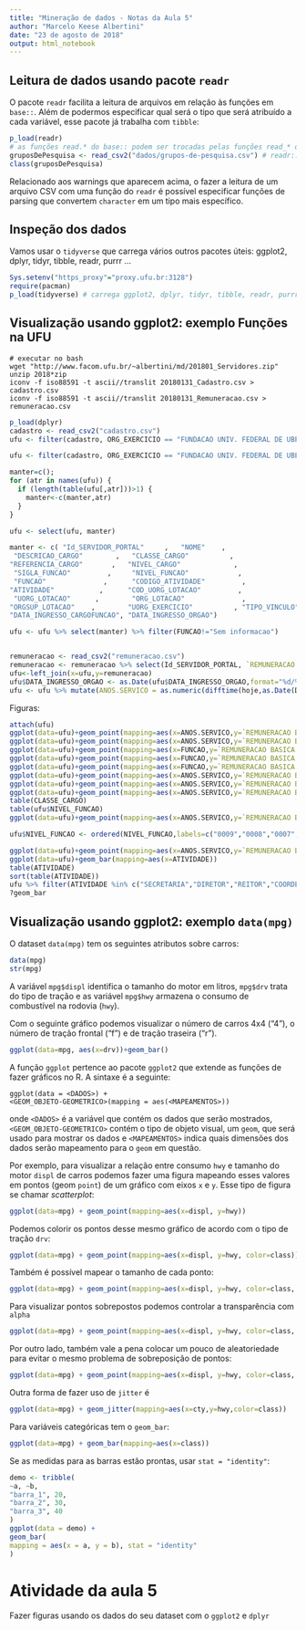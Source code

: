 ```yaml
---
title: "Mineração de dados - Notas da Aula 5"
author: "Marcelo Keese Albertini"
date: "23 de agosto de 2018"
output: html_notebook
---
```


## Leitura de dados usando pacote `readr`

O pacote `readr` facilita a leitura de arquivos em relação às funções em `base::`.
Além de podermos especificar qual será o tipo que será atribuído a cada variável, esse pacote já trabalha com `tibble`:

```r
p_load(readr)
# as funções read.* do base:: podem ser trocadas pelas funções read_* do readr
gruposDePesquisa <- read_csv2("dados/grupos-de-pesquisa.csv") # readr::read_csv2 já produz tibbles
class(gruposDePesquisa)
```

Relacionado aos warnings que aparecem acima, o fazer a leitura de um arquivo CSV com uma função do `readr` é possível especificar funções de parsing que convertem `character` em um tipo mais específico.

## Inspeção dos dados 

Vamos usar o `tidyverse` que carrega vários outros pacotes úteis: ggplot2, dplyr, tidyr, tibble, readr, purrr ...

```r
Sys.setenv("https_proxy"="proxy.ufu.br:3128")
require(pacman)
p_load(tidyverse) # carrega ggplot2, dplyr, tidyr, tibble, readr, purrr ...
```


## Visualização usando ggplot2: exemplo Funções na UFU

```
# executar no bash
wget "http://www.facom.ufu.br/~albertini/md/201801_Servidores.zip"
unzip 2018*zip
iconv -f iso88591 -t ascii//translit 20180131_Cadastro.csv > cadastro.csv
iconv -f iso88591 -t ascii//translit 20180131_Remuneracao.csv > remuneracao.csv
```


```r
p_load(dplyr)
cadastro <- read_csv2("cadastro.csv")
ufu <- filter(cadastro, ORG_EXERCICIO == "FUNDACAO UNIV. FEDERAL DE UBERLANDIA")

ufu <- filter(cadastro, ORG_EXERCICIO == "FUNDACAO UNIV. FEDERAL DE UBERLANDIA")

manter=c(); 
for (atr in names(ufu)) { 
  if (length(table(ufu[,atr]))>1) {
    manter<-c(manter,atr)
  } 
}

ufu <- select(ufu, manter)

manter <- c( "Id_SERVIDOR_PORTAL"     ,   "NOME"    ,           
 "DESCRICAO_CARGO"        ,   "CLASSE_CARGO"          ,   
"REFERENCIA_CARGO"       ,   "NIVEL_CARGO"             , 
 "SIGLA_FUNCAO"         ,     "NIVEL_FUNCAO"            , 
 "FUNCAO"              ,      "CODIGO_ATIVIDADE"         ,
"ATIVIDADE"           ,      "COD_UORG_LOTACAO"         ,
 "UORG_LOTACAO"      ,        "ORG_LOTACAO"              ,
"ORGSUP_LOTACAO"    ,        "UORG_EXERCICIO"          , "TIPO_VINCULO"     ,         "JORNADA_DE_TRABALHO"      ,
"DATA_INGRESSO_CARGOFUNCAO", "DATA_INGRESSO_ORGAO")    

ufu <- ufu %>% select(manter) %>% filter(FUNCAO!="Sem informacao")


remuneracao <- read_csv2("remuneracao.csv")
remuneracao <- remuneracao %>% select(Id_SERVIDOR_PORTAL, `REMUNERACAO APOS DEDUCOES OBRIGATORIAS (R$)`, `REMUNERACAO BASICA BRUTA (R$)`)
ufu<-left_join(x=ufu,y=remuneracao)
ufu$DATA_INGRESSO_ORGAO <- as.Date(ufu$DATA_INGRESSO_ORGAO,format="%d/%m/%Y")
ufu <- ufu %>% mutate(ANOS.SERVICO = as.numeric(difftime(hoje,as.Date(DATA_INGRESSO_ORGAO,format="%d/%m/%Y"),units="weeks")/52.25))

```


Figuras:

```r
attach(ufu)
ggplot(data=ufu)+geom_point(mapping=aes(x=ANOS.SERVICO,y=`REMUNERACAO BASICA BRUTA (R$)`))
ggplot(data=ufu)+geom_point(mapping=aes(x=ANOS.SERVICO,y=`REMUNERACAO BASICA BRUTA (R$)`,color=FUNCAO))
ggplot(data=ufu)+geom_point(mapping=aes(x=FUNCAO,y=`REMUNERACAO BASICA BRUTA (R$)`, size=ANOS.SERVICO))
ggplot(data=ufu)+geom_point(mapping=aes(x=FUNCAO,y=`REMUNERACAO BASICA BRUTA (R$)`, size=ANOS.SERVICO, color=FUNCAO))
ggplot(data=ufu)+geom_point(mapping=aes(x=FUNCAO,y=`REMUNERACAO BASICA BRUTA (R$)`, size=ANOS.SERVICO, color=FUNCAO),alpha=0.5)
ggplot(data=ufu)+geom_point(mapping=aes(x=ANOS.SERVICO,y=`REMUNERACAO BASICA BRUTA (R$)`,size=`REMUNERACAO BASICA BRUTA (R$)`))
ggplot(data=ufu)+geom_point(mapping=aes(x=ANOS.SERVICO,y=`REMUNERACAO BASICA BRUTA (R$)`,size=`REMUNERACAO BASICA BRUTA (R$)`,color=ufu$CLASSE_CARGO))
ggplot(data=ufu)+geom_point(mapping=aes(x=ANOS.SERVICO,y=`REMUNERACAO BASICA BRUTA (R$)`,size=`REMUNERACAO BASICA BRUTA (R$)`,color=CLASSE_CARGO))
table(CLASSE_CARGO)
table(ufu$NIVEL_FUNCAO)
ggplot(data=ufu)+geom_point(mapping=aes(x=ANOS.SERVICO,y=`REMUNERACAO BASICA BRUTA (R$)`,size=`REMUNERACAO BASICA BRUTA (R$)`,color=NIVEL_FUNCAO))

ufu$NIVEL_FUNCAO <- ordered(NIVEL_FUNCAO,labels=c("0009","0008","0007","0006","0005","0004","0003","0002","0001"))

ggplot(data=ufu)+geom_point(mapping=aes(x=ANOS.SERVICO,y=`REMUNERACAO BASICA BRUTA (R$)`,color=NIVEL_FUNCAO,size=NIVEL_FUNCAO))
ggplot(data=ufu)+geom_bar(mapping=aes(x=ATIVIDADE))
table(ATIVIDADE)
sort(table(ATIVIDADE))
ufu %>% filter(ATIVIDADE %in% c("SECRETARIA","DIRETOR","REITOR","COORDENADOR")) %>%ggplot()+geom_bar(mapping=aes(x=ATIVIDADE))
?geom_bar
```





## Visualização usando ggplot2: exemplo `data(mpg)`

O dataset `data(mpg)` tem os seguintes atributos sobre carros:

```r
data(mpg)
str(mpg)
```

A variável `mpg$displ` identifica o tamanho do motor em litros, `mpg$drv` trata do tipo de tração e as variável  `mpg$hwy` armazena o consumo de combustível na rodovia (`hwy`).

Com o seguinte gráfico podemos visualizar o número de carros 4x4 ("4"), o número de tração frontal ("f") e de tração traseira ("r").
```r
ggplot(data=mpg, aes(x=drv))+geom_bar()
```

A função `ggplot` pertence ao pacote `ggplot2` que extende as funções de fazer gráficos no R.
A sintaxe é a seguinte: 

```
ggplot(data = <DADOS>) +
<GEOM_OBJETO-GEOMETRICO>(mapping = aes(<MAPEAMENTOS>))
```

onde `<DADOS>` é a variável que contém os dados que serão mostrados, `<GEOM_OBJETO-GEOMETRICO>` contém o tipo de objeto visual, um `geom`, que será usado para mostrar os dados e `<MAPEAMENTOS>` indica quais dimensões dos dados serão mapeamento para o `geom` em questão.

Por exemplo, para visualizar a relação entre consumo `hwy` e tamanho do motor `displ` de carros podemos fazer uma figura mapeando esses valores em pontos (geom `point`) de um gráfico com eixos `x` e `y`. Esse tipo de figura se chamar *scatterplot*:

```r
ggplot(data=mpg) + geom_point(mapping=aes(x=displ, y=hwy))
```

Podemos colorir os pontos desse mesmo gráfico de acordo com o tipo de tração `drv`:

```r
ggplot(data=mpg) + geom_point(mapping=aes(x=displ, y=hwy, color=class))
```

Também é possível mapear o tamanho de cada ponto:

```r
ggplot(data=mpg) + geom_point(mapping=aes(x=displ, y=hwy, color=class, size=cyl))
```

Para visualizar pontos sobrepostos podemos controlar a transparência com `alpha`

```r
ggplot(data=mpg) + geom_point(mapping=aes(x=displ, y=hwy, color=class, size=cyl), alpha=.5)
```

Por outro lado, também vale a pena colocar um pouco de aleatoriedade para evitar o mesmo problema de sobreposição de pontos:


```r
ggplot(data=mpg) + geom_point(mapping=aes(x=displ, y=hwy, color=class, size=cyl), alpha=.5, position="jitter")
```

Outra forma de fazer uso de `jitter` é 

```r
ggplot(data=mpg) + geom_jitter(mapping=aes(x=cty,y=hwy,color=class))
```


Para variáveis categóricas tem o `geom_bar`:

```r
ggplot(data=mpg) + geom_bar(mapping=aes(x=class))
```



Se as medidas para as barras estão prontas, usar `stat = "identity"`:

```r
demo <- tribble(
~a, ~b,
"barra_1", 20,
"barra_2", 30,
"barra_3", 40
)
ggplot(data = demo) +
geom_bar(
mapping = aes(x = a, y = b), stat = "identity"
)
```




# Atividade da aula 5

Fazer figuras usando os dados do seu dataset com o `ggplot2` e `dplyr`














